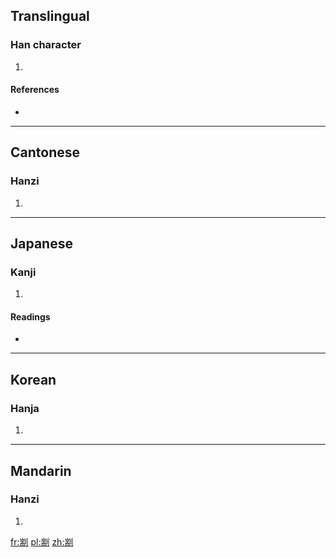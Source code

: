 ==Translingual==

===Han character===
{{Han char|rn=18|rad=刀|as=09|sn=11|four=2220<sub>0</sub>|canj=山月中弓 (UBLN)|ids=⿰[[耑]][[刂]]}}

# {{defn|Han|sort=刀09}}

====References====
* {{Han ref|kx=0142.170|dkj=02091|dj=0322.030|hdz=10348.070|uh=526C|ud=21100|bh=D46B|bd=54379}}

----

==Cantonese==

===Hanzi===
{{yue-hanzi|jyut=|y=dyun1}}

# {{defn|lang=yue|sort=刀09}}

----

==Japanese==

===Kanji===
{{ja-kanji|grade=|rs=刀09}}

# {{defn|lang=ja|sort=刀09}} <!-- line may be deleted if/when POS headers are added -->

====Readings====
* {{ja-readings|on=[[たん]] (tan), [[せん]] (sen), [[せい]] (sei)|kun=[[たつ]] (tatsu), [[さばく]] (sabaku)}}

----

==Korean==

===Hanja===
{{ko-hanja|hangeul=단|rv=dan|mr=tan}}

# {{defn|lang=ko|sort=刀09}}

----

==Mandarin==

===Hanzi===
{{cmn-hanzi|pin=[[duān]] ([[duan1]])|wg=tuan<sup>1</sup>}}

# {{defn|lang=cmn|sort=刀09}}

[[fr:剬]]
[[pl:剬]]
[[zh:剬]]